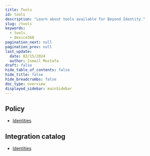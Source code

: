 ```yaml
---
title: Tools
id: tools
description: "Learn about tools available for Beyond Identity."
slug: /tools
keywords:
  - tools
  - device360
pagination_next: null
pagination_prev: null
last_update:
  date: 02/15/2024
  author: Ismail Mustafa
draft: false
hide_table_of_contents: false
hide_title: false
hide_breadcrumbs: false
doc_type: overview
displayed_sidebar: mainSidebar
---
```


## Policy

- [Identities](/docs/tools/policy)

## Integration catalog

- [Identities](/docs/tools/crowdstrike)
